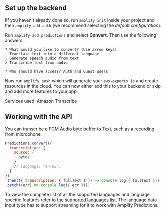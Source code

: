 ## Set up the backend

IIf you haven't already done so, run `amplify init` inside your project and then `amplify add auth` (we recommend selecting the _default configuration_).

Run `amplify add predictions` and select **Convert**. Then use the following answers:

```console
? What would you like to convert? (Use arrow keys)
  Translate text into a different language
  Generate speech audio from text
> Transcribe text from audio

? Who should have access? Auth and Guest users
```

Now run `amplify push` which will generate your `aws-exports.js` and create resources in the cloud. You can now either add this to your backend or skip and add more features to your app.

Services used: Amazon Transcribe

## Working with the API

You can transcribe a PCM Audio byte buffer to Text, such as a recording from microphone.

```javascript
Predictions.convert({
  transcription: {
    source: {
      bytes
    }
    // language: "en-US",
  }
})
.then(({ transcription: { fullText } }) => console.log({ fullText }))
.catch((err) => console.log({ err }));
```

To view the complete list of all the supported languages and language specific features refer to [the supported languages list](https://docs.aws.amazon.com/transcribe/latest/dg/supported-languages.html). The language data input type has to support streaming for it to work with Amplify Predictions.
